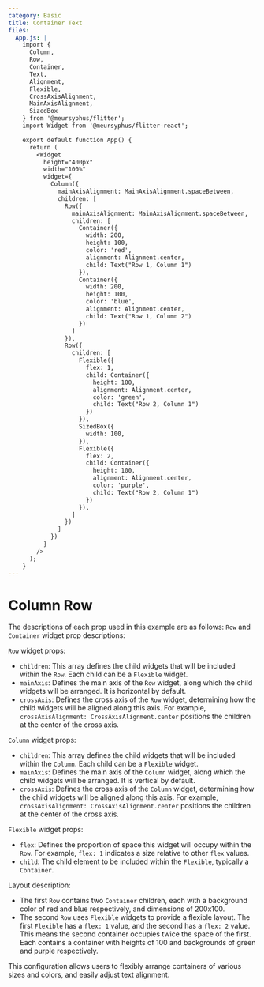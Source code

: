```yaml
---
category: Basic
title: Container Text
files:
  App.js: |
    import {
      Column,
      Row,
      Container,
      Text,
      Alignment,
      Flexible,
      CrossAxisAlignment,
      MainAxisAlignment,
      SizedBox
    } from '@meursyphus/flitter';
    import Widget from '@meursyphus/flitter-react';

    export default function App() {
      return (
        <Widget
          height="400px"
          width="100%"
          widget={
            Column({
              mainAxisAlignment: MainAxisAlignment.spaceBetween,
              children: [
                Row({
                  mainAxisAlignment: MainAxisAlignment.spaceBetween,
                  children: [
                    Container({
                      width: 200,
                      height: 100,
                      color: 'red',
                      alignment: Alignment.center,
                      child: Text("Row 1, Column 1")
                    }),
                    Container({
                      width: 200,
                      height: 100,
                      color: 'blue',
                      alignment: Alignment.center,
                      child: Text("Row 1, Column 2")
                    })
                  ]
                }),
                Row({
                  children: [
                    Flexible({
                      flex: 1,
                      child: Container({
                        height: 100,
                        alignment: Alignment.center,
                        color: 'green',
                        child: Text("Row 2, Column 1")
                      })
                    }),
                    SizedBox({
                      width: 100,
                    }),
                    Flexible({
                      flex: 2,
                      child: Container({
                        height: 100,
                        alignment: Alignment.center,
                        color: 'purple',
                        child: Text("Row 2, Column 1")
                      })
                    }),
                  ]
                })
              ]
            })
          }
        />
      );
    }
---
```


# Column Row

The descriptions of each prop used in this example are as follows:
`Row` and `Container` widget prop descriptions:

`Row` widget props:

- `children`: This array defines the child widgets that will be included within the `Row`. Each child can be a `Flexible` widget.
- `mainAxis`: Defines the main axis of the `Row` widget, along which the child widgets will be arranged. It is horizontal by default.
- `crossAxis`: Defines the cross axis of the `Row` widget, determining how the child widgets will be aligned along this axis. For example, `crossAxisAlignment: CrossAxisAlignment.center` positions the children at the center of the cross axis.

`Column` widget props:

- `children`: This array defines the child widgets that will be included within the `Column`. Each child can be a `Flexible` widget.
- `mainAxis`: Defines the main axis of the `Column` widget, along which the child widgets will be arranged. It is vertical by default.
- `crossAxis`: Defines the cross axis of the `Column` widget, determining how the child widgets will be aligned along this axis. For example, `crossAxisAlignment: CrossAxisAlignment.center` positions the children at the center of the cross axis.

`Flexible` widget props:

- `flex`: Defines the proportion of space this widget will occupy within the `Row`. For example, `flex: 1` indicates a size relative to other `flex` values.
- `child`: The child element to be included within the `Flexible`, typically a `Container`.

Layout description:

- The first `Row` contains two `Container` children, each with a background color of red and blue respectively, and dimensions of 200x100.
- The second `Row` uses `Flexible` widgets to provide a flexible layout. The first `Flexible` has a `flex: 1` value, and the second has a `flex: 2` value. This means the second container occupies twice the space of the first. Each contains a container with heights of 100 and backgrounds of green and purple respectively.

This configuration allows users to flexibly arrange containers of various sizes and colors, and easily adjust text alignment.
